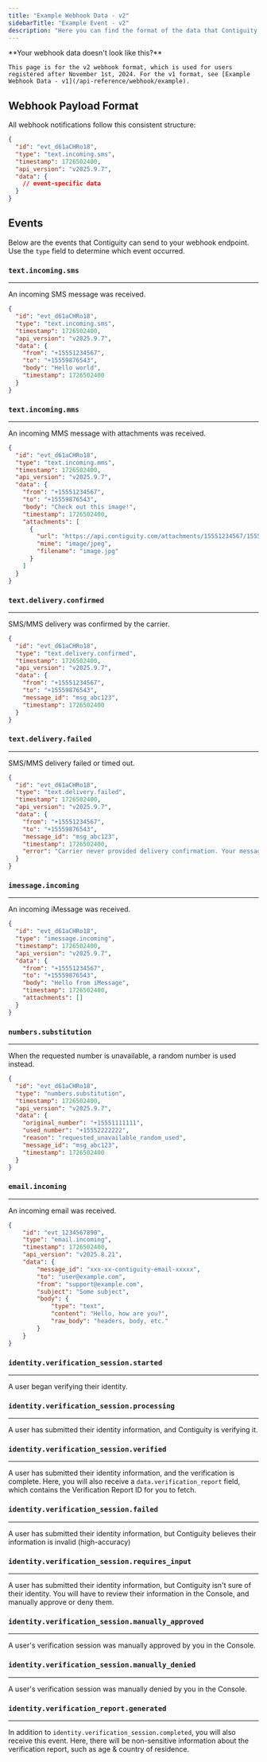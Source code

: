 ```yaml
---
title: "Example Webhook Data - v2"
sidebarTitle: "Example Event - v2"
description: "Here you can find the format of the data that Contiguity sends to your webhook endpoint, and some example payloads."
---
```


<Note>
    **Your webhook data doesn't look like this?**

    This page is for the v2 webhook format, which is used for users registered after November 1st, 2024. For the v1 format, see [Example Webhook Data - v1](/api-reference/webhook/example).
</Note>

## Webhook Payload Format

All webhook notifications follow this consistent structure:

```json
{
  "id": "evt_d61aCHRo18",
  "type": "text.incoming.sms", 
  "timestamp": 1726502400,
  "api_version": "v2025.9.7",
  "data": {
    // event-specific data
  }
}
```

## Events 
Below are the events that Contiguity can send to your webhook endpoint. Use the `type` field to determine which event occurred.

### `text.incoming.sms`
-----
An incoming SMS message was received.

```json
{
  "id": "evt_d61aCHRo18",
  "type": "text.incoming.sms",
  "timestamp": 1726502400,
  "api_version": "v2025.9.7",
  "data": {
    "from": "+15551234567",
    "to": "+15559876543",
    "body": "Hello world",
    "timestamp": 1726502400
  }
}
```

### `text.incoming.mms`
-----
An incoming MMS message with attachments was received.

```json
{
  "id": "evt_d61aCHRo18",
  "type": "text.incoming.mms",
  "timestamp": 1726502400,
  "api_version": "v2025.9.7",
  "data": {
    "from": "+15551234567",
    "to": "+15559876543", 
    "body": "Check out this image!",
    "timestamp": 1726502400,
    "attachments": [
      {
        "url": "https://api.contiguity.com/attachments/15551234567/15559876543/image.jpg",
        "mime": "image/jpeg",
        "filename": "image.jpg"
      }
    ]
  }
}
```

### `text.delivery.confirmed`
-----
SMS/MMS delivery was confirmed by the carrier.

```json
{
  "id": "evt_d61aCHRo18",
  "type": "text.delivery.confirmed",
  "timestamp": 1726502400,
  "api_version": "v2025.9.7",
  "data": {
    "from": "+15551234567",
    "to": "+15559876543",
    "message_id": "msg_abc123",
    "timestamp": 1726502400
  }
}
```

### `text.delivery.failed`
-----
SMS/MMS delivery failed or timed out.

```json
{
  "id": "evt_d61aCHRo18",
  "type": "text.delivery.failed",
  "timestamp": 1726502400,
  "api_version": "v2025.9.7",
  "data": {
    "from": "+15551234567",
    "to": "+15559876543",
    "message_id": "msg_abc123",
    "timestamp": 1726502400,
    "error": "Carrier never provided delivery confirmation. Your message may have delivered, but Contiguity has no idea if it did."
  }
}
```

### `imessage.incoming`
-----
An incoming iMessage was received.

```json
{
  "id": "evt_d61aCHRo18",
  "type": "imessage.incoming",
  "timestamp": 1726502400,
  "api_version": "v2025.9.7",
  "data": {
    "from": "+15551234567",
    "to": "+15559876543",
    "body": "Hello from iMessage",
    "timestamp": 1726502400,
    "attachments": []
  }
}
```

### `numbers.substitution`
-----
When the requested number is unavailable, a random number is used instead.

```json
{
  "id": "evt_d61aCHRo18",
  "type": "numbers.substitution", 
  "timestamp": 1726502400,
  "api_version": "v2025.9.7",
  "data": {
    "original_number": "+15551111111",
    "used_number": "+15552222222",
    "reason": "requested_unavailable_random_used",
    "message_id": "msg_abc123",
    "timestamp": 1726502400
  }
}
```

### `email.incoming`
-----
An incoming email was received.

```json
{
    "id": "evt_1234567890",
    "type": "email.incoming",
    "timestamp": 1726502400,
    "api_version": "v2025.8.21",
    "data": {
        "message_id": "xxx-xx-contiguity-email-xxxxx",
        "to": "user@example.com",
        "from": "support@example.com",
        "subject": "Some subject",
        "body": {
            "type": "text",
            "content": "Hello, how are you?",
            "raw_body": "headers, body, etc."
        }
    }
}
```

### `identity.verification_session.started`
-----
A user began verifying their identity.

### `identity.verification_session.processing`
-----
A user has submitted their identity information, and Contiguity is verifying it.

### `identity.verification_session.verified`
-----
A user has submitted their identity information, and the verification is complete. Here, you will also receive a `data.verification_report` field, which contains the Verification Report ID for you to fetch.

### `identity.verification_session.failed`
-----
A user has submitted their identity information, but Contiguity believes their information is invalid (high-accuracy)

### `identity.verification_session.requires_input`
-----
A user has submitted their identity information, but Contiguity isn't sure of their identity. You will have to review their information in the Console, and manually approve or deny them.

### `identity.verification_session.manually_approved`
-----
A user's verification session was manually approved by you in the Console.

### `identity.verification_session.manually_denied`
-----
A user's verification session was manually denied by you in the Console.

### `identity.verification_report.generated`
-----
In addition to `identity.verification_session.completed`, you will also receive this event. Here, there will be non-sensitive information about the verification report, such as age & country of residence.


<Snippet />